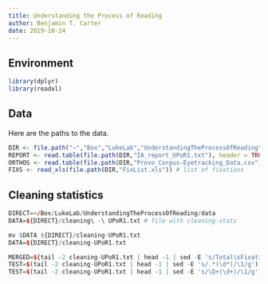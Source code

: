 ```yaml
---
title: Understanding the Process of Reading
author: Benjamin T. Carter
date: 2019-10-24
---
```


## Environment

```r
library(dplyr)
library(readxl)
```

## Data

Here are the paths to the data.

```r
DIR <- file.path("~","Box","LukeLab","UnderstandingTheProcessOfReading","data") # study directory
REPORT <- read.table(file.path(DIR,"IA_report_UPoR1.txt"), header = TRUE, sep = "\t", fill = TRUE) # interest areas report
ORTHOS <- read.table(file.path(DIR,"Provo_Corpus-Eyetracking_Data.csv"), header = TRUE, sep = ",", fill = TRUE) # ortho probabilities
FIXS <- read_xls(file.path(DIR,"FixList.xls")) # list of fixations
```

## Cleaning statistics
```r
DIRECT=~/Box/LukeLab/UnderstandingTheProcessOfReading/data
DATA=${DIRECT}/cleaning\ -\ UPoR1.txt # file with cleaning stats

mv $DATA ${DIRECT}/cleaning-UPoR1.txt
DATA=${DIRECT}/cleaning-UPoR1.txt

MERGED=${tail -2 cleaning-UPoR1.txt | head -1 | sed -E 's/Total\sFixations\sMerged\:\s(\d+)/\1/g' } # read in last two lines
TEST=$(tail -2 cleaning-UPoR1.txt | head -1 | sed -E 's/.*(\d*)/\1/g')
TEST=$(tail -2 cleaning-UPoR1.txt | head -1 | sed -E 's/\D+(\d+)/\1/g')
```

